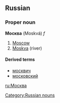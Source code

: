 ==Russian==
===Proper noun===
'''Москва''' (Moskvá) ''f''

# [[Moscow]]
# [[Moskva]] (river)

====Derived terms====
*[[москвич]]
*[[московский]]

[[Category:Russian nouns]]

[[ru:Москва]]